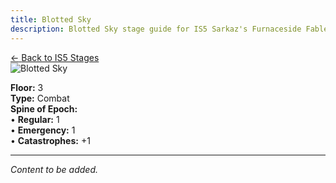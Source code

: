```yaml
---
title: Blotted Sky
description: Blotted Sky stage guide for IS5 Sarkaz's Furnaceside Fables
---
```


<div class="back-button-container">
  <a href="/is5-sarkaz/stages/" class="back-button">
    <span class="back-arrow">←</span>
    <span class="back-text">Back to IS5 Stages</span>
  </a>
</div>


<img src="/stages/blotted-sky.png" alt="Blotted Sky" />

**Floor:** 3  
**Type:** Combat  
**Spine of Epoch:**<br />
• **Regular:** 1<br />
• **Emergency:** 1<br />
• **Catastrophes:** +1

---


*Content to be added.*
